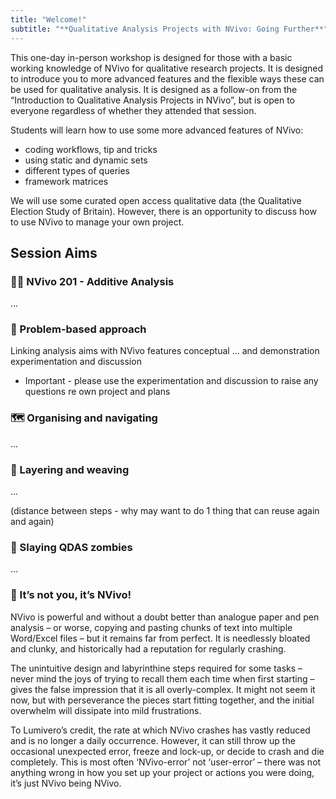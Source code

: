```yaml
---
title: "Welcome!"
subtitle: "**Qualitative Analysis Projects with NVivo: Going Further**"
---
```


::: {.callout-note title="Session Brief"}
This one-day in-person workshop is designed for those with a basic working knowledge of NVivo for qualitative research projects. It is designed to introduce you to more advanced features and the flexible ways these can be used for qualitative analysis. It is designed as a follow-on from the "Introduction to Qualitative Analysis Projects in NVivo", but is open to everyone regardless of whether they attended that session.

Students will learn how to use some more advanced features of NVivo:

- coding workflows, tip and tricks
- using static and dynamic sets
- different types of queries
- framework matrices

We will use some curated open access qualitative data (the Qualitative Election Study of Britain). However, there is an opportunity to discuss how to use NVivo to manage your own project.
:::

## Session Aims

### 🧑‍🎓 NVivo 201 - Additive Analysis

...

### 🤔 Problem-based approach

Linking analysis aims with NVivo features 
conceptual ... and demonstration
experimentation and discussion

- Important - please use the experimentation and discussion to raise any questions re own project and plans

### 🗺️ Organising and navigating

...

### 🧶 Layering and weaving

...

(distance between steps - why may want to do 1 thing that can reuse again and again)

### 🧟 Slaying QDAS zombies

...

### 🤢 It's not you, it's NVivo!

NVivo is powerful and without a doubt better than analogue paper and pen analysis -- or worse, copying and pasting chunks of text into multiple Word/Excel files -- but it remains far from perfect. It is needlessly bloated and clunky, and historically had a reputation for regularly crashing.

The unintuitive design and labyrinthine steps required for some tasks -- never mind the joys of trying to recall them each time when first starting -- gives the false impression that it is all overly-complex. It might not seem it now, but with perseverance the pieces start fitting together, and the initial overwhelm will dissipate into mild frustrations.

To Lumivero's credit, the rate at which NVivo crashes has vastly reduced and is no longer a daily occurrence. However, it can still throw up the occasional unexpected error, freeze and lock-up, or decide to crash and die completely. This is most often 'NVivo-error' not 'user-error' -- there was not anything wrong in how you set up your project or actions you were doing, it's just NVivo being NVivo.